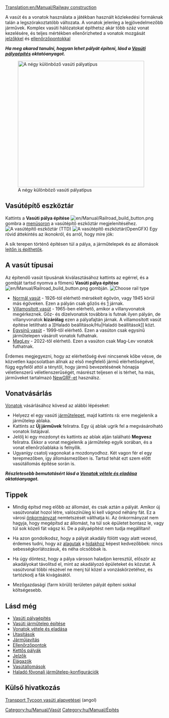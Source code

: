 [[Translation:en/Manual/Railway construction]]
{{en/Manual/Navigation}}


A vasút és a vonatok használata a játékban használt közlekedési formáknak talán a legszórakoztatóbb változata. A vonatok jelenleg a legjövedelmezőbb járművek. Komplex vasúti hálózatokat építhetsz akár több száz vonat kezelésére, és teljes mértékben ellenőrizheted a vonatok mozgását [[hu/Manual/Jelzők|jelzőkkel]] és [[hu/Manual/Ellenőrzőpontok|ellenőrzőpontokkal]]

'''''Ha meg akarod tanulni, hogyan lehet pályát építeni, lásd a [[hu/Manual/Vasúti pályaépítés|Vasúti pályaépítés]] oktatóanyagot.'''''


[[File:en/Manual/4 Types of railway.png|thumb|none|400px|A négy különböző vasúti pályatípus]]

==Vasútépítő eszköztár==
Kattints a '''Vasúti pálya építése''' [[File:en/Manual/Railroad build button.png]] gombra a [[hu/Menüsor|menüsoron]] a vasútépítő eszköztár megjelenítéséhez.
[[File:en/Manual/Railroad ConstructionTTD.png|none|frame|A vasútépítő eszköztár (TTD)]]
[[File:en/Manual/Railroad ConstructionOGFX.png|none|frame|A vasútépítő eszköztár(OpenGFX)]]
Egy rövid áttekintés az ikonokról, és arról, hogy mire jók:
{{en/Manual/Railway toolbar overview}}

A sík terepen történő építésen túl a pálya, a járműtelepek és az állomások [[hu/Építés lejtőn|lejtőn is építhetők]].


==A vasút típusai==
Az építendő vasút típusának kiválasztásához kattints az egérrel, és a gombját tartsd nyomva a főmenü '''Vasúti pálya építése''' [[File:en/Manual/Railroad build button.png]] gombján.
[[File:en/Manual/Openttd-rail1.png|none|frame|Choose rail type]]
* [[hu/Manual/Base Set/Normál vasút|Normál vasút]] - 1926-tól elérhető mérsékelt égövön, vagy 1945 körül más égöveken.  Ezen a pályán csak gőzös és [http://hu.wikipedia.org/wiki/D%C3%ADzelmozdony|dízelmozdonyok] járnak. 
* [[hu/Manual/Base Set/Villamosított vasút|Villamosított vasút]] - 1965-ben elérhető, amikor a villanyvonatok megérkeznek. Gőz- és dízelvonatok továbbra is futnak ilyen pályán, de villanyvonatok '''kizárólag''' ezen a pályafajtán járnak. A villamosított vasút építése letiltható a ][Haladó beállítások/Hu|Haladó beállítások]] közt.
* [[hu/Manual/Base Set/Egysínű vasút|Egysínű vasút]] - 1999-től elérhető. Ezen a vasúton csak egysínű járműtelepen vásárolt vonatok futhatnak. 
* [[hu/MagLev|MagLev]] - 2022-től elérhető. Ezen a vasúton csak Mag-Lev vonatok futhatnak.

Érdemes megjegyezni, hogy az elérhetőség évei nincsenek kőbe vésve, de közvetlen kapcsolatban állnak az első megfelelő jármű elérhetőségével, függ egyfelől attól a ténytől, hogy jármű bevezetésének hónapja véletlenszerű véletlenszerűségét, másrészt teljesen el is térhet, ha más, járműveket tartalmazó [[hu/Manual/NewGRF|NewGRF-et]] használsz.

==Vonatvásárlás==
[[hu/Manual/Vonatok|Vonatok]] vásárlásához kövesd az alábbi lépéseket:
*Helyezz el egy vasúti [[hu/Manual/Járműtelepek|járműtelepet]], majd kattints rá: erre megjelenik a  járműtelep ablaka. 
*Kattints az '''Új járművek''' feliratra. Egy új ablak ugrik fel a megvásárolható vonatok listájával. 
*Jelölj ki egy mozdonyt és kattints az ablak alján található '''Megvesz''' feliratra. Ekkor a vonat megjelenik a járműtelep egyik sorában, és a vonat ellenőrzőablaka is felnyílik.
*Ugyanígy csatolj vagonokat a mozdonyodhoz. Két vagon fér el egy terepmezőben, így állomásmezőben is. Tartsd tehát ezt szem előtt vasútállomás építése során is.


'''''Részletesebb bemutatásért lásd a [[hu/Manual/Vonatok vétele és eladása|Vonatok vétele és eladása]] oktatóanyagot.'''''

==Tippek==
* Mindig építsd meg előbb az állomást, és csak aztán a pályát. Amikor új vasútvonalat hozol létre, valószínűleg ki kell vágnod néhány fát. Ez a városi [[hu/Manual/Önkormányzat|önkormányzat]] nemtetszését válthatja ki. Az önkormányzat nem hagyja, hogy megépítsd az állomást, ha túl sok épületet bontasz le, vagy túl sok közeli fát vágsz ki. De a pályaépítést nem tudja megállítani!

* Ha azon gondolkodsz, hogy a pályát akadály fölött vagy alatt vezesd, érdemes tudni, hogy az [[hu/Manual/Alagutak|alagutak]] a [[hu/Manual/Hidak|hidakhoz]] képest kedvezőbbek: nincs sebességkorlátozásuk, és néha olcsóbbak is.

* Ha úgy döntesz, hogy a pálya városon haladjon keresztül, először az akadályokat távolítsd el, mint az akadályozó épületeket és közutat. A vasútvonal többi részével ne menj túl közel a vonzáskörzetéhez, és tartózkodj a fák kivágásától. 

* Mezőgazdasági (farm körüli) területen pályát építeni sokkal költségesebb.

==Lásd még==
*[[hu/Manual/Vasúti pályaépítés|Vasúti pályaépítés]]
*[[hu/Manual/Vasúti járműtelep építése|Vasúti járműtelep építése]]
*[[hu/Manual/Vonatok vétele és eladása|Vonatok vétele és eladása]]
*[[hu/Manual/Utasítások|Utasítások]]
*[[hu/Járműjavítás|Járműjavítás]]
*[[hu/Manual/Ellenőrzőpontok|Ellenőrzőpontok]]
*[[hu/Kettős pályák|Kettős pályák]]
*[[hu/Manual/Jelzők|Jelzők]]
*[[hu/Elágazók|Elágazók]]
*[[hu/Manual/Vasútállomások|Vasútállomások]]
*[[hu/Manual/Vasúti járműtelep építése#halado-fovonali-jarmutelepek|Haladó fővonali járműtelep-konfigurációk]]

==Külső hivatkozás==
[http://www.transporttycoon.net|A Transport Tycoon vasúti alapvetései] (angol)

[[Category:hu/Manual/Vasút]]
[[Category:hu/Manual/Építés]]